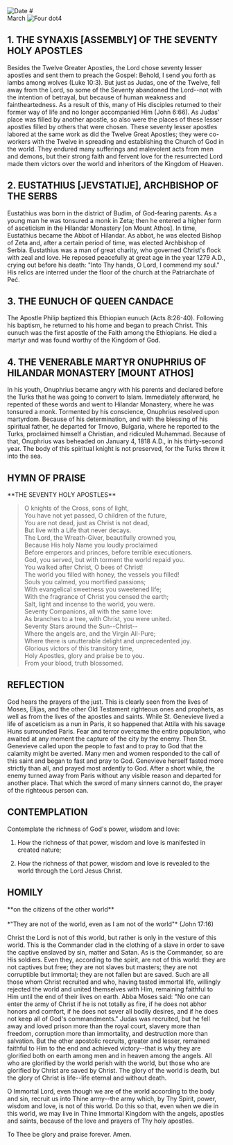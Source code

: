 
<RunningHead />
<Image src="/title-imprint.png" height={50} width={50} alt="Date" className="title-imprint"/>
# <div id="date">March <Image className="four-dot" src="/four-dot.png" height={15} width={15} alt="Four dot" />4</div>

## 1. THE SYNAXIS [ASSEMBLY] OF THE SEVENTY HOLY APOSTLES

Besides the Twelve Greater Apostles, the Lord chose seventy lesser apostles and sent them to preach the Gospel: Behold, I send you forth as lambs among wolves (Luke 10:3). But just as Judas, one of the Twelve, fell away from the Lord, so some of the Seventy abandoned the Lord--not with the intention of betrayal, but because of human weakness and faintheartedness. As a result of this, many of His disciples returned to their former way of life and no longer accompanied Him (John 6:66). As Judas' place was filled by another apostle, so also were the places of these lesser apostles filled by others that were chosen. These seventy lesser apostles labored at the same work as did the Twelve Great Apostles; they were co-workers with the Twelve in spreading and establishing the Church of God in the world. They endured many sufferings and malevolent acts from men and demons, but their strong faith and fervent love for the resurrected Lord made them victors over the world and inheritors of the Kingdom of Heaven.

## 2. EUSTATHIUS [JEVSTATIJE], ARCHBISHOP OF THE SERBS

Eustathius was born in the district of Budim, of God-fearing parents. As a young man he was tonsured a monk in Zeta; then he entered a higher form of asceticism in the Hilandar Monastery [on Mount Athos]. In time, Eustathius became the Abbot of Hilandar. As abbot, he was elected Bishop of Zeta and, after a certain period of time, was elected Archbishop of Serbia. Eustathius was a man of great charity, who governed Christ's flock with zeal and love. He reposed peacefully at great age in the year 1279 A.D., crying out before his death: "Into Thy hands, O Lord, I commend my soul." His relics are interred under the floor of the church at the Patriarchate of Peć.

## 3. THE EUNUCH OF QUEEN CANDACE

The Apostle Philip baptized this Ethiopian eunuch (Acts 8:26-40). Following his baptism, he returned to his home and began to preach Christ. This eunuch was the first apostle of the Faith among the Ethiopians.  He died a martyr and was found worthy of the Kingdom of God.

## 4. THE VENERABLE MARTYR ONUPHRIUS OF HILANDAR MONASTERY [MOUNT ATHOS]

In his youth, Onuphrius became angry with his parents and declared before the Turks that he was going to convert to Islam. Immediately afterward, he repented of these words and went to Hilandar Monastery, where he was tonsured a monk. Tormented by his conscience, Onuphrius resolved upon martyrdom. Because of his determination, and with the blessing of his spiritual father, he departed for Trnovo, Bulgaria, where he reported to the Turks, proclaimed himself a Christian, and ridiculed Muhammad. Because of that, Onuphrius was beheaded on January 4, 1818 A.D., in his thirty-second year. The body of this spiritual knight is not preserved, for the Turks threw it into the sea.


## HYMN OF PRAISE
<div style={{textAlign:'center'}}>
**THE SEVENTY HOLY APOSTLES**
</div>

>O knights of the Cross, sons of light,  
You have not yet passed, O children of the future,  
You are not dead, just as Christ is not dead,  
But live with a Life that never decays.  
The Lord, the Wreath-Giver, beautifully crowned you,  
Because His holy Name you loudly proclaimed  
Before emperors and princes, before terrible executioners.  
God, you served, but with torment the world repaid you.  
You walked after Christ, O bees of Christ!  
The world you filled with honey, the vessels you filled!  
Souls you calmed, you mortified passions;  
With evangelical sweetness you sweetened life;  
With the fragrance of Christ you censed the earth;  
Salt, light and incense to the world, you were.  
Seventy Companions, all with the same love:  
As branches to a tree, with Christ, you were united.  
Seventy Stars around the Sun--Christ--  
Where the angels are, and the Virgin All-Pure;  
Where there is unutterable delight and unprecedented joy.  
Glorious victors of this transitory time,  
Holy Apostles, glory and praise be to you.  
From your blood, truth blossomed.  

## REFLECTION

God hears the prayers of the just. This is clearly seen from the lives of Moses, Elijas, and the other Old Testament righteous ones and prophets, as well as from the lives of the apostles and saints. While St. Genevieve lived a life of asceticism as a nun in Paris, it so happened that Attila with his savage Huns surrounded Paris. Fear and terror overcame the entire population, who awaited at any moment the capture of the city by the enemy. Then St. Genevieve called upon the people to fast and to pray to God that the calamity might be averted. Many men and women responded to the call of this saint and began to fast and pray to God. Genevieve herself fasted more strictly than all, and prayed most ardently to God. After a short while, the enemy turned away from Paris without any visible reason and departed for another place. That which the sword of many sinners cannot do, the prayer of the righteous person can.


## CONTEMPLATION

Contemplate the richness of God's power, wisdom and love:

1. How the richness of that power, wisdom and love is manifested in created nature;

2. How the richness of that power, wisdom and love is revealed to the world through the Lord Jesus Christ.


## HOMILY
<div style={{textAlign:'center'}}>
**on the citizens of the other world**
</div>
<br/>
<div style={{textAlign:'right'}}>
*"They are not of the world, even as I am not of the world"* (John 17:16)
</div>

Christ the Lord is not of this world, but rather is only in the vesture of this world. This is the Commander clad in the clothing of a slave in order to save the captive enslaved by sin, matter and Satan. As is the Commander, so are His soldiers. Even they, according to the spirit, are not of this world: they are not captives but free; they are not slaves but masters; they are not corruptible but immortal; they are not fallen but are saved. Such are all those whom Christ recruited and who, having tasted immortal life, willingly rejected the world and united themselves with Him, remaining faithful to Him until the end of their lives on earth. Abba Moses said: "No one can enter the army of Christ if he is not totally as fire, if he does not abhor honors and comfort, if he does not sever all bodily desires, and if he does not keep all of God's commandments." Judas was recruited, but he fell away and loved prison more than the royal court, slavery more than freedom, corruption more than immortality, and destruction more than salvation. But the other apostolic recruits, greater and lesser, remained faithful to Him to the end and achieved victory--that is why they are glorified both on earth among men and in heaven among the angels. All who are glorified by the world perish with the world, but those who are glorified by Christ are saved by Christ. The glory of the world is death, but the glory of Christ is life--life eternal and without death.

O Immortal Lord, even though we are of the world according to the body and sin, recruit us into Thine army--the army which, by Thy Spirit, power, wisdom and love, is not of this world. Do this so that, even when we die in this world, we may live in Thine Immortal Kingdom with the angels, apostles and saints, because of the love and prayers of Thy holy apostles.

To Thee be glory and praise forever. Amen.